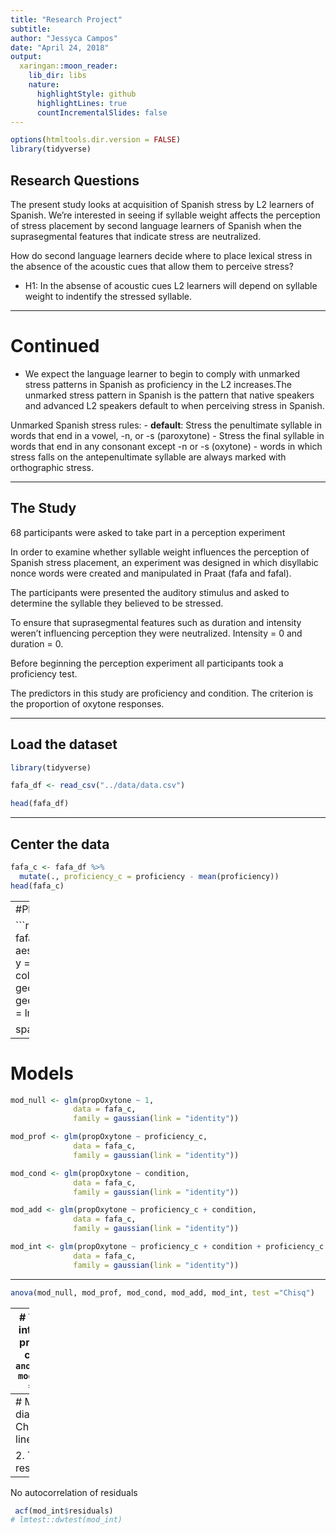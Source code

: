 ```yaml
---
title: "Research Project"
subtitle: 
author: "Jessyca Campos"
date: "April 24, 2018"
output:
  xaringan::moon_reader:
    lib_dir: libs
    nature:
      highlightStyle: github
      highlightLines: true
      countIncrementalSlides: false
---
```


```r
options(htmltools.dir.version = FALSE)
library(tidyverse)
```

## Research Questions
The present study looks at acquisition of Spanish stress by L2 learners of Spanish. We're interested in seeing if syllable weight affects the perception of stress placement by second language learners of Spanish when the suprasegmental features that indicate stress are neutralized.

How do second language learners decide where to place lexical stress in the absence of the acoustic cues that allow them to perceive stress?

- H1: In the absense of acoustic cues L2 learners will depend on syllable weight to indentify the stressed syllable. 

---

# Continued
- We expect the language learner to begin to comply with unmarked stress patterns in Spanish as proficiency in the L2 increases.The unmarked stress pattern in Spanish is the pattern that native speakers and advanced L2 speakers default to when perceiving stress in Spanish.

Unmarked Spanish stress rules:
- **default**: Stress the penultimate syllable in words that end in a vowel, -n, or -s (paroxytone)
- Stress the final syllable in words that end in any consonant except -n or -s (oxytone)
- words in which stress falls on the antepenultimate syllable are always marked with orthographic stress.

---

## The Study
68 participants were asked to take part in a perception experiment

In order to examine whether syllable weight influences the perception of Spanish stress placement, an experiment was designed in which disyllabic nonce words were created and manipulated in Praat (fafa and fafal). 

The participants were presented the auditory stimulus and asked to determine the syllable they believed to be stressed.

To ensure that suprasegmental features such as duration and intensity weren't influencing perception they were neutralized. Intensity = 0 and duration = 0.

Before beginning the perception experiment all participants took a proficiency test.

The predictors in this study are proficiency and condition.
The criterion is the proportion of oxytone responses.

---

## Load the dataset

```r
library(tidyverse)

fafa_df <- read_csv("../data/data.csv")
```
```r
head(fafa_df)
```

---

## Center the data
```r
fafa_c <- fafa_df %>%
  mutate(., proficiency_c = proficiency - mean(proficiency))
head(fafa_c)
```

---
#Plot:

```r
span_stress <- fafa_c %>%  
  ggplot(., aes(x = proficiency_c, y = propOxytone, color = condition)) + 
  geom_point() +
  geom_smooth(method = lm) 

span_stress
```

---

# Models
```r
mod_null <- glm(propOxytone ~ 1, 
              data = fafa_c,                            
              family = gaussian(link = "identity"))

mod_prof <- glm(propOxytone ~ proficiency_c,
              data = fafa_c,                            
              family = gaussian(link = "identity"))

mod_cond <- glm(propOxytone ~ condition,
              data = fafa_c,                            
              family = gaussian(link = "identity"))

mod_add <- glm(propOxytone ~ proficiency_c + condition,
              data = fafa_c,                            
              family = gaussian(link = "identity"))

mod_int <- glm(propOxytone ~ proficiency_c + condition + proficiency_c:condition,
              data = fafa_c,                            
              family = gaussian(link = "identity"))
```

---

```r
anova(mod_null, mod_prof, mod_cond, mod_add, mod_int, test ="Chisq")
```

---
# Testing the interaction of proficiency x condition
```r
anova(mod_add, mod_int, test ="Chisq")
```

---
# Model diagnostics
1. Checked for linearity

2. The mean of residuals is 0
```r
 # mean(mod_int$residuals)
```
---
No autocorrelation of residuals
```r
 acf(mod_int$residuals)
# lmtest::dwtest(mod_int)
```








